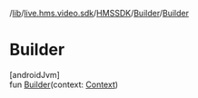 /[lib](/api-reference/android/v2/home/content)/[live.hms.video.sdk](../../index)/[HMSSDK](../index)/[Builder](index)/[Builder](-builder)

# Builder

[androidJvm]\
fun [Builder](-builder)(context: [Context](https://developer.android.com/reference/kotlin/android/content/Context.html))
